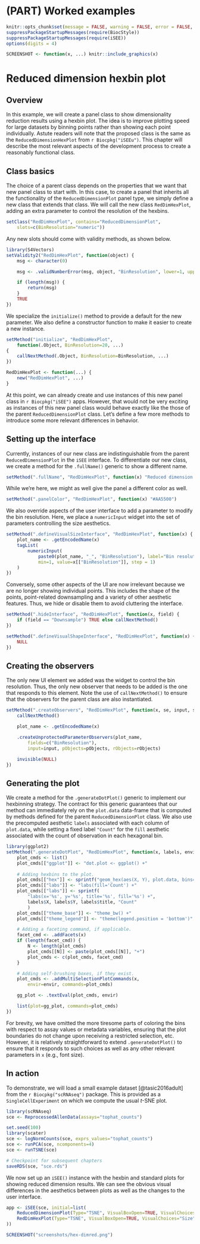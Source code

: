 # (PART) Worked examples {-}

```r
knitr::opts_chunk$set(message = FALSE, warning = FALSE, error = FALSE, cache = FALSE)
suppressPackageStartupMessages(require(BiocStyle))
suppressPackageStartupMessages(require(iSEE))
options(digits = 4)
```

```r
SCREENSHOT <- function(x, ...) knitr::include_graphics(x)
```

# Reduced dimension hexbin plot {#developing}

## Overview

In this example, we will create a panel class to show dimensionality reduction results using a hexbin plot.
The idea is to improve plotting speed for large datasets by binning points rather than showing each point individually.
Astute readers will note that the proposed class is the same as the `ReducedDimensionHexPlot` from `r Biocpkg("iSEEu")`.
This chapter will describe the most relevant aspects of the development process to create a reasonably functional class.

## Class basics

The choice of a parent class depends on the properties that we want that new panel class to start with.
In this case, to create a panel that inherits all the functionality of the `ReducedDimensionPlot` panel type, we simply define a new class that extends that class.
We will call the new class `RedDimHexPlot`, adding an extra parameter to control the resolution of the hexbins.

```r
setClass("RedDimHexPlot", contains="ReducedDimensionPlot", 
    slots=c(BinResolution="numeric"))
```

Any new slots should come with validity methods, as shown below.

```r
library(S4Vectors)
setValidity2("RedDimHexPlot", function(object) {
    msg <- character(0)

    msg <- .validNumberError(msg, object, "BinResolution", lower=1, upper=Inf) # i.e., >= 1.

    if (length(msg)) {
        return(msg)
    }
    TRUE
})
```

We specialize the `initialize()` method to provide a default for the new parameter.
We also define a constructor function to make it easier to create a new instance.

```r
setMethod("initialize", "RedDimHexPlot",
    function(.Object, BinResolution=20, ...)
{
    callNextMethod(.Object, BinResolution=BinResolution, ...)
})

RedDimHexPlot <- function(...) {
    new("RedDimHexPlot", ...)
}
```

At this point, we can already create and use instances of this new panel class in `r Biocpkg("iSEE")` apps.
However, that would not be very exciting as instances of this new panel class would behave exactly like the those of the parent `ReducedDimensionPlot` class.
Let's define a few more methods to introduce some more relevant differences in behavior.

## Setting up the interface

Currently, instances of our new class are indistinguishable from the parent `ReducedDimensionPlot` in the `iSEE` interface.
To differentiate our new class, we create a method for the `.fullName()` generic to show a different name.

```r
setMethod(".fullName", "RedDimHexPlot", function(x) "Reduced dimension hexagonal plot")
```

While we're here, we might as well give the panel a different color as well.

```r
setMethod(".panelColor", "RedDimHexPlot", function(x) "#AA5500")
```

We also override aspects of the user interface to add a parameter to modify the bin resolution.
Here, we place a `numericInput` widget into the set of parameters controlling the size aesthetics.

```r
setMethod(".defineVisualSizeInterface", "RedDimHexPlot", function(x) {
    plot_name <- .getEncodedName(x)
    tagList(
        numericInput(
            paste0(plot_name, "_", "BinResolution"), label="Bin resolution:",
            min=1, value=x[["BinResolution"]], step = 1)
    )
})
```

Conversely, some other aspects of the UI are now irrelevant because we are no longer showing individual points.
This includes the shape of the points, point-related downsampling and a variety of other aesthetic features. 
Thus, we hide or disable them to avoid cluttering the interface.

```r
setMethod(".hideInterface", "RedDimHexPlot", function(x, field) {
    if (field == "Downsample") TRUE else callNextMethod()
})

setMethod(".defineVisualShapeInterface", "RedDimHexPlot", function(x) {
    NULL
})
```

## Creating the observers

The only new UI element we added was the widget to control the bin resolution.
Thus, the only new observer that needs to be added is the one that responds to this element.
Note the use of `callNextMethod()` to ensure that the observers for the parent class are also instantiated.

```r
setMethod(".createObservers", "RedDimHexPlot", function(x, se, input, session, pObjects, rObjects) {
    callNextMethod()

    plot_name <- .getEncodedName(x)

    .createUnprotectedParameterObservers(plot_name,
        fields=c("BinResolution"),
        input=input, pObjects=pObjects, rObjects=rObjects)

    invisible(NULL)
})
```

## Generating the plot

We create a method for the `.generateDotPlot()` generic to implement our hexbinning strategy.
The contract for this generic guarantees that our method can immediately rely on the `plot.data` data-frame that is computed by methods defined for the parent `ReducedDimensionPlot` class.
We also use the precomputed aesthetic `labels` associated with each column of `plot.data`, while setting a fixed label `"Count"` for the `fill` aesthetic associated with the count of observation in each hexagonal bin.

```r
library(ggplot2)
setMethod(".generateDotPlot", "RedDimHexPlot", function(x, labels, envir) {
    plot_cmds <- list()
    plot_cmds[["ggplot"]] <- "dot.plot <- ggplot() +"
    
    # Adding hexbins to the plot.
    plot_cmds[["hex"]] <- sprintf("geom_hex(aes(X, Y), plot.data, bins=%s) +", deparse(x[["BinResolution"]]))
    plot_cmds[["labs"]] <- "labs(fill='Count') +"
    plot_cmds[["labs"]] <- sprintf(
        "labs(x='%s', y='%s', title='%s', fill='%s') +",
        labels$X, labels$Y, labels$title, "Count"
        )
    plot_cmds[["theme_base"]] <- "theme_bw() +"
    plot_cmds[["theme_legend"]] <- "theme(legend.position = 'bottom')"

    # Adding a faceting command, if applicable.
    facet_cmd <- .addFacets(x)
    if (length(facet_cmd)) {
        N <- length(plot_cmds)
        plot_cmds[[N]] <- paste(plot_cmds[[N]], "+")
        plot_cmds <- c(plot_cmds, facet_cmd)
    }

    # Adding self-brushing boxes, if they exist.
    plot_cmds <- .addMultiSelectionPlotCommands(x,
        envir=envir, commands=plot_cmds)

    gg_plot <- .textEval(plot_cmds, envir)

    list(plot=gg_plot, commands=plot_cmds)
})
```

For brevity, we have omitted the more tiresome parts of coloring the bins with respect to assay values or metadata variables, ensuring that the plot boundaries do not change upon receiving a restricted selection, etc.
However, it is relatively straightforward to extend `.generateDotPlot()` to ensure that it responds to such choices as well as any other relevant parameters in `x` (e.g., font size).

## In action

To demonstrate, we will load a small example dataset [@tasic2016adult] from the `r Biocpkg("scRNAseq")` package.
This is provided as a `SingleCellExperiment` on which we compute the usual $t$-SNE plot.

```r
library(scRNAseq)
sce <- ReprocessedAllenData(assays="tophat_counts")

set.seed(100)
library(scater)
sce <- logNormCounts(sce, exprs_values="tophat_counts")
sce <- runPCA(sce, ncomponents=4)
sce <- runTSNE(sce)
```

```r
# Checkpoint for subsequent chapters
saveRDS(sce, "sce.rds")
```

We now set up an `iSEE()` instance with the hexbin and standard plots for showing reduced dimension results.
We can see the obvious visual differences in the aesthetics between plots as well as the changes to the user interface. 

```r
app <- iSEE(sce, initial=list(
    ReducedDimensionPlot(Type="TSNE", VisualBoxOpen=TRUE, VisualChoices="Size", PanelWidth=6L),
    RedDimHexPlot(Type="TSNE", VisualBoxOpen=TRUE, VisualChoices="Size", PanelWidth=6L)
))
```

```r
SCREENSHOT("screenshots/hex-dimred.png")
```
